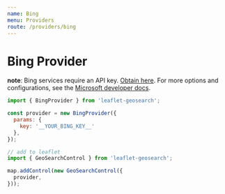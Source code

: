 ```yaml
---
name: Bing
menu: Providers
route: /providers/bing
---
```



# Bing Provider

**note**: Bing services require an API key. [Obtain here][1].
For more options and configurations, see the [Microsoft developer docs][2].

<Playground>
  <Map provider="Bing" />
</Playground>


```js
import { BingProvider } from 'leaflet-geosearch';

const provider = new BingProvider({
  params: {
    key: '__YOUR_BING_KEY__'
  },
});

// add to leaflet
import { GeoSearchControl } from 'leaflet-geosearch';

map.addControl(new GeoSearchControl({
  provider,
}));
```

[1]: https://docs.microsoft.com/en-us/bingmaps/getting-started/bing-maps-dev-center-help/getting-a-bing-maps-key
[2]: https://docs.microsoft.com/en-us/bingmaps/rest-services/locations/find-a-location-by-address
